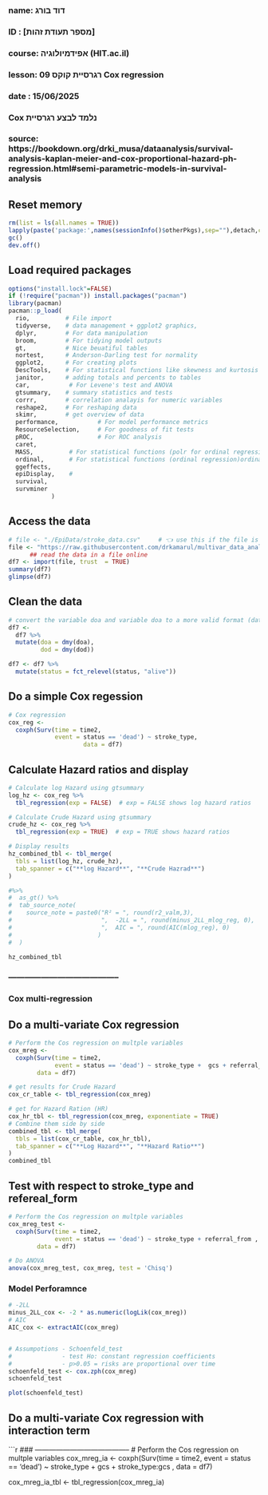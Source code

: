 ###
### name: דוד בורג
### ID  : [מספר תעודת זהות]
### course: אפידמיולוגיה (HIT.ac.il)
### lesson: 09 רגרסיית קוקס   Cox regression
### date  : 15/06/2025
###  
###  Cox נלמד לבצע רגרסיית 
###
### source:  https://bookdown.org/drki_musa/dataanalysis/survival-analysis-kaplan-meier-and-cox-proportional-hazard-ph-regression.html#semi-parametric-models-in-survival-analysis


## Reset memory
```{r setup-packages, include = FALSE}
rm(list = ls(all.names = TRUE))
lapply(paste('package:',names(sessionInfo()$otherPkgs),sep=""),detach,character.only=TRUE,unload=TRUE,force=TRUE)
gc()
dev.off()
```

## Load required packages
```{r load-packages, include = FALSE}
options("install.lock"=FALSE)
if (!require("pacman")) install.packages("pacman")
library(pacman)
pacman::p_load(
  rio,          # File import
  tidyverse,    # data management + ggplot2 graphics, 
  dplyr,        # For data manipulation
  broom,        # For tidying model outputs
  gt,           # Nice beuatiful tables
  nortest,      # Anderson-Darling test for normality
  ggplot2,      # For creating plots
  DescTools,    # For statistical functions like skewness and kurtosis
  janitor,      # adding totals and percents to tables
  car,           # For Levene's test and ANOVA
  gtsummary,    # summary statistics and tests
  corrr,        # correlation analayis for numeric variables
  reshape2,     # For reshaping data
  skimr,        # get overview of data
  performance,           # For model performance metrics
  ResourceSelection,     # For goodness of fit tests
  pROC,                  # For ROC analysis
  caret,
  MASS,          # For statistical functions (polr for ordinal regression)
  ordinal,       # For statistical functions (ordinal regression)ordinal
  ggeffects,
  epiDisplay,    # 
  survival,
  survminer
            )
```

## Access the data
```{r read-data, echo = TRUE}
# file <- "./EpiData/stroke_data.csv"     # 👈 use this if the file is on your computer
file <- "https://raw.githubusercontent.com/drkamarul/multivar_data_analysis/refs/heads/main/data/stroke_data.csv"
      ## read the data in a file online
df7 <- import(file, trust  = TRUE)
summary(df7)
glimpse(df7)
```
## Clean the data
```{r read-data, echo = TRUE}
# convert the variable doa and variable doa to a more valid format (date format)
df7 <- 
  df7 %>%
  mutate(doa = dmy(doa),
         dod = dmy(dod))

df7 <- df7 %>%
  mutate(status = fct_relevel(status, "alive"))
```

## Do a simple Cox regession
```{r cox-reg, echo = TRUE}
# Cox regression
cox_reg <- 
  coxph(Surv(time = time2, 
             event = status == 'dead') ~ stroke_type,
                     data = df7)
```

## Calculate Hazard ratios and display
```{r hz, echo = TRUE}
# Calculate log Hazard using gtsummary
log_hz <- cox_reg %>%
  tbl_regression(exp = FALSE)  # exp = FALSE shows log hazard ratios

# Calculate Crude Hazard using gtsummary
crude_hz <- cox_reg %>%
  tbl_regression(exp = TRUE)  # exp = TRUE shows hazard ratios

# Display results
hz_combined_tbl <- tbl_merge(
  tbls = list(log_hz, crude_hz),
  tab_spanner = c("**log Hazard**", "**Crude Hazrad**")
)  

#%>% 
#  as_gt() %>%
#  tab_source_note(
#    source_note = paste0("R² = ", round(r2_valm,3),
#                         ",  -2LL = ", round(minus_2LL_mlog_reg, 0), 
#                         ",  AIC = ", round(AIC(mlog_reg), 0)
#                        )
#  )

hz_combined_tbl
```



### -----------------------------------------
### Cox multi-regression

## Do a multi-variate Cox regression
```{r read-data, echo = TRUE}
# Perform the Cos regression on multple variables
cox_mreg <-
  coxph(Surv(time = time2, 
             event = status == 'dead') ~ stroke_type +  gcs + referral_from, 
        data = df7)

# get results for Crude Hazard
cox_cr_table <- tbl_regression(cox_mreg)

# get for Hazard Ration (HR)
cox_hr_tbl <- tbl_regression(cox_mreg, exponentiate = TRUE)
# Combine them side by side
combined_tbl <- tbl_merge(
  tbls = list(cox_cr_table, cox_hr_tbl),
  tab_spanner = c("**Log Hazard**", "**Hazard Ratio**")
)  
combined_tbl
```

## Test with respect to stroke_type and refereal_form
```{r read-data, echo = TRUE}
# Perform the Cos regression on multple variables
cox_mreg_test <-
  coxph(Surv(time = time2, 
             event = status == 'dead') ~ stroke_type + referral_from , 
        data = df7)

# Do ANOVA
anova(cox_mreg_test, cox_mreg, test = 'Chisq')
```

### Model Perforamnce
```{r read-data, echo = TRUE}
# -2LL
minus_2LL_cox <- -2 * as.numeric(logLik(cox_mreg))
# AIC
AIC_cox <- extractAIC(cox_mreg)


# Assumpotions - Schoenfeld_test
#              - test Ho: constant regression coefficients
#              - p>0.05 = risks are proportional over time
schoenfeld_test <- cox.zph(cox_mreg)
schoenfeld_test

plot(schoenfeld_test)
```

## Do a multi-variate Cox regression with interaction term
```{r read-data, echo = TRUE}
### -----------------------------------------
# Perform the Cos regression on multple variables
cox_mreg_ia <-
  coxph(Surv(time = time2, 
             event = status == 'dead') ~ stroke_type + gcs + stroke_type:gcs , 
        data = df7)

cox_mreg_ia_tbl <- tbl_regression(cox_mreg_ia)
